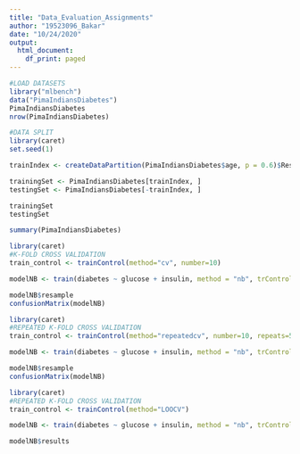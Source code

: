 ---
title: "Data_Evaluation_Assignments"
author: "19523096_Bakar"
date: "10/24/2020"
output: 
  html_document:
    df_print: paged
---
```{r}
#LOAD DATASETS
library("mlbench")
data("PimaIndiansDiabetes")
PimaIndiansDiabetes
nrow(PimaIndiansDiabetes)
```

```{r}
#DATA SPLIT
library(caret)
set.seed(1)

trainIndex <- createDataPartition(PimaIndiansDiabetes$age, p = 0.6)$Resample1

trainingSet <- PimaIndiansDiabetes[trainIndex, ]
testingSet <- PimaIndiansDiabetes[-trainIndex, ]

trainingSet
testingSet
```
```{r}
summary(PimaIndiansDiabetes)
```

```{r}
library(caret)
#K-FOLD CROSS VALIDATION
train_control <- trainControl(method="cv", number=10)

modelNB <- train(diabetes ~ glucose + insulin, method = "nb", trControl = train_control, data = PimaIndiansDiabetes)

modelNB$resample
confusionMatrix(modelNB)
```

```{r}
library(caret)
#REPEATED K-FOLD CROSS VALIDATION
train_control <- trainControl(method="repeatedcv", number=10, repeats=5)

modelNB <- train(diabetes ~ glucose + insulin, method = "nb", trControl = train_control, data = PimaIndiansDiabetes)

modelNB$resample
confusionMatrix(modelNB)
```

```{r}
library(caret)
#REPEATED K-FOLD CROSS VALIDATION
train_control <- trainControl(method="LOOCV")

modelNB <- train(diabetes ~ glucose + insulin, method = "nb", trControl = train_control, data = PimaIndiansDiabetes)

modelNB$results
```